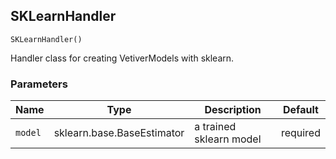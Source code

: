 ## SKLearnHandler { #SKLearnHandler }

`SKLearnHandler()`

Handler class for creating VetiverModels with sklearn.

### Parameters

| Name    | Type                       | Description             | Default   |
|---------|----------------------------|-------------------------|-----------|
| `model` | sklearn.base.BaseEstimator | a trained sklearn model | required  |